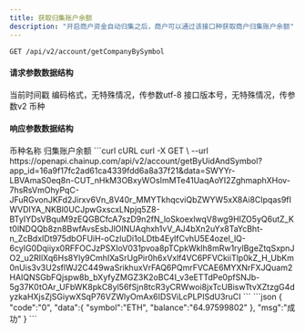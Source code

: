 ---
title: 获取归集账户余额
description: "开启商户资金自动归集之后，商户可以通过该接口种获取商户归集账户余额"
---

`GET /api/v2/account/getCompanyBySymbol`

#### 请求参数数据结构
<ParamField query="time" type="long" required>
    当前时间戳
</ParamField>
<ParamField query="charset" type="string" required>
    编码格式，无特殊情况，传参数utf-8
</ParamField>
<ParamField query="version" type="string" required>
    接口版本号，无特殊情况，传参数v2
</ParamField>


<ParamField query="symbol" type="string">
    币种
</ParamField>



#### 响应参数数据结构
<Expandable title="object">
    <ResponseField name="symbol" type="string">币种名称</ResponseField>
    <ResponseField name="balance" type="string">归集账户余额</ResponseField>
</Expandable>



<RequestExample>
  ```curl cURL
  curl -X GET \
  --url https://openapi.chainup.com/api/v2/account/getByUidAndSymbol?app_id=16a9f17fc2ad61ca4339fdd6a8a37f21&data=SWYYr-LBVAmaS0eq8n-CUT_nHkM3OBxyWOsImMTe41UaqAoYI2ZghmaphXHov-7hsRsVmOhyPqC-JFuRGvonJKFd2Jirxv6Vn_8V40r_MMYTkhqcviQbZWYW5xX8Ai8CIpqas9fIWVDIYA_NKBl0UCJpwGxscxLNpjq5Z8-BTyIYDsVBquM9zEQGBCfcA7szD9n2fN_loSkoexlwqV8wg9HIZO5yQ6utZ_Kt0lNDQQb8zn8BwfAvsEsbJlOINUAqhxh1vV_AJ4bXn2uYx8TaYcBht-n_ZcBdxIDt975dbOFUiH-oCzIuDi1oLDtb4EylfCvhU5E4ozel_lQ-6cyIG0Dqiiyx0RFFOCJzPSXIoV031pvoa8pTCpkWklh8mRw1rylBgeZtqSxpnJO2_u2RIlXq6Hs8Yly9CmhIXaSrUgPir0h6xVxlf4VC6PFVCkiiTlp0kZ_H_UbKm0nUis3v3U2sflWJ2C449waSrikhuxVrFAQ6PQmrFVCAE6MYXNrFXJQuam2HAIQNSGbFQjspw8b_bXyfyZMGZ3K2oBC4I_v3eETTdPe0pfSNJb-5g37K0tOAr_UFbWK8pkC8yl56fSjn8tcR3yCRWwoi8jxTcUBiswTtvXZtzgG4dyzkaHXjsZjSGiywXSqP76VZWlyOmAx6IDSViLcPLPISdU3ruCI
  ```
</RequestExample>



<ResponseExample>
```json
{
    "code":"0",
    "data":{
        "symbol":"ETH",
        "balance":"64.97599802"
    },
    "msg":"成功"
}
```
</ResponseExample>